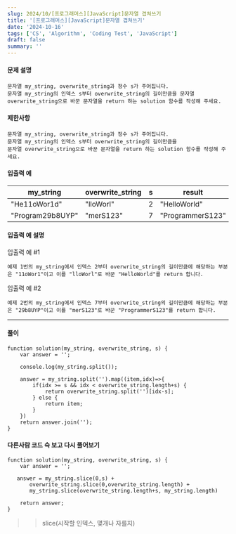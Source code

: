 ```yaml
---
slug: 2024/10/[프로그래머스][JavaScript]문자열 겹쳐쓰기
title: '[프로그래머스][JavaScript]문자열 겹쳐쓰기'
date: '2024-10-16'
tags: ['CS', 'Algorithm', 'Coding Test', 'JavaScript']
draft: false
summary: ''
---
```

#### 문제 설명
    문자열 my_string, overwrite_string과 정수 s가 주어집니다. 
    문자열 my_string의 인덱스 s부터 overwrite_string의 길이만큼을 문자열 
    overwrite_string으로 바꾼 문자열을 return 하는 solution 함수를 작성해 주세요.
#### 제한사항
    문자열 my_string, overwrite_string과 정수 s가 주어집니다. 
    문자열 my_string의 인덱스 s부터 overwrite_string의 길이만큼을 
    문자열 overwrite_string으로 바꾼 문자열을 return 하는 solution 함수를 작성해 주세요.
#### 입출력 예

|my_string| overwrite_string | s | result |
|---|---|---|--------|
|"He11oWor1d"|"lloWorl"|	2	|"HelloWorld"|
|"Program29b8UYP"	|"merS123"|	7|	"ProgrammerS123"|

#### 입출력 예 설명
입출력 예 #1

    예제 1번의 my_string에서 인덱스 2부터 overwrite_string의 길이만큼에 해당하는 부분은 "11oWor1"이고 이를 "lloWorl"로 바꾼 "HelloWorld"를 return 합니다.
    

입출력 예 #2
    
    예제 2번의 my_string에서 인덱스 7부터 overwrite_string의 길이만큼에 해당하는 부분은 "29b8UYP"이고 이를 "merS123"로 바꾼 "ProgrammerS123"를 return 합니다.

---
#### 풀이
````
function solution(my_string, overwrite_string, s) {
    var answer = '';
    
    console.log(my_string.split());
    
    answer = my_string.split('').map((item,idx)=>{
        if(idx >= s && idx < overwrite_string.length+s) {
            return overwrite_string.split('')[idx-s];
        } else {
            return item;
        }
    })
    return answer.join('');
}
````
#### 다른사람 코드 슥 보고 다시 풀어보기
````
function solution(my_string, overwrite_string, s) {
    var answer = '';
    
   answer = my_string.slice(0,s) +
       overwrite_string.slice(0,overwrite_string.length) + 
       my_string.slice(overwrite_string.length+s, my_string.length)

    return answer;
}
````
>> slice(시작할 인덱스, 몇개나 자를지)